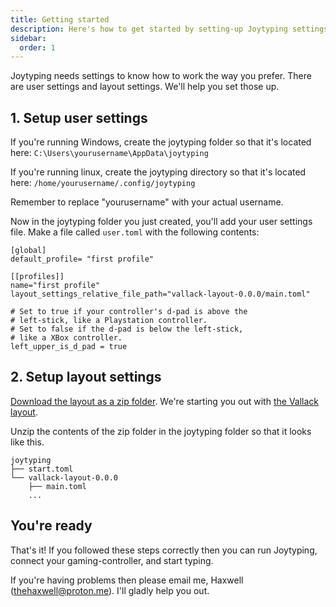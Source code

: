 ```yaml
---
title: Getting started
description: Here's how to get started by setting-up Joytyping settings
sidebar:
  order: 1
---
```



<StartDownload/>

Joytyping needs settings to know how to work the way you prefer. There are user settings and layout settings. We'll help you set those up.

## 1. Setup user settings

If you're running Windows, create the joytyping folder so that it's located here:
`C:\Users\yourusername\AppData\joytyping`

If you're running linux, create the joytyping directory so that it's located here:
`/home/yourusername/.config/joytyping`

Remember to replace "yourusername" with your actual username.

Now in the joytyping folder you just created, you'll add your user settings file.
Make a file called `user.toml` with the following contents:

```
[global]
default_profile= "first profile"

[[profiles]]
name="first profile"
layout_settings_relative_file_path="vallack-layout-0.0.0/main.toml"

# Set to true if your controller's d-pad is above the 
# left-stick, like a Playstation controller.
# Set to false if the d-pad is below the left-stick,
# like a XBox controller.
left_upper_is_d_pad = true
```

## 2. Setup layout settings

[Download the layout as a zip folder](https://github.com/thehaxwell/vallack-layout/archive/refs/tags/v0.0.0.zip). We're starting you out with [the Vallack layout](https://github.com/thehaxwell/vallack-layout).

Unzip the contents of the zip folder in the joytyping folder so that it looks like this.
```
joytyping
├── start.toml
└── vallack-layout-0.0.0
    ├── main.toml
    ...
```

## You're ready

That's it! If you followed these steps correctly then you can run Joytyping, connect your gaming-controller, and start typing.

If you're having problems then please email me, Haxwell ([thehaxwell@proton.me](mailto:thehaxwell@proton.me)). I'll gladly help you out.
